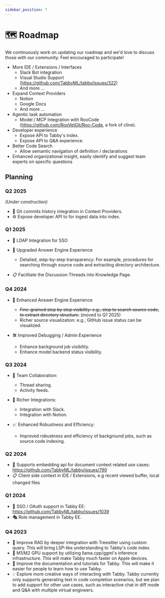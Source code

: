 ```yaml
---
sidebar_position: 7
---
```



# 🗺️ Roadmap

We continuously work on updating our roadmap and we'd love to discuss those with our community. Feel encouraged to participate!

* More IDE / Extensions / Interfaces
  - Slack Bot integration
  - Visual Studio Support (https://github.com/TabbyML/tabby/issues/322)
  - And more ...
* Expand Context Providers
  - Notion
  - Google Docs
  - And more ...
* Agentic task automation
  - Model / MCP Integration with RooCode (https://github.com/RooVetGit/Roo-Code, a fork of cline).
* Developer experience
  - Expose API to Tabby's index.
  - Expose API to Q&A experience.
* Better Code Search
  - Allow semantic navigation of definition / declarations
* Enhanced organizational insight, easily identify and suggest team experts on specific questions


## Planning

### Q2 2025

*(Under construction)*

* 📜 Git commits history integration in Context Providers.
* ⚙️ Expose developer API to for ingest data into index.

### Q1 2025

* 🔐 LDAP Integration for SSO

* 🚀 Upgraded Answer Engine Experience
  - Detailed, step-by-step transparency: For example, procedures for searching through source code and extracting directory architecture.

* 📋 Facilitate the Discussion Threads into Knowledge Page.

<Collapse title="Archived">

### Q4 2024

* 🚀 Enhanced Answer Engine Experience
  - <s>Fine-grained step by step visibility: e.g., step to search source code, to extract directory structure.</s> (moved to Q1 2025)
  - Richer source visualization: e.g., GitHub issue status can be visualized.

* 🛠️ Improved Debugging / Admin Experience
  - Enhance background job visibility.
  - Enhance model backend status visibility.


### Q3 2024

* 👥 Team Collaboration:
  - Thread sharing.
  - Activity feeds.

* 🧩 Richer Integrations:
  - Integration with Slack.
  - Integration with Notion.

* 📈 Enhanced Robustness and Efficiency:
  - Improved robustness and efficiency of background jobs, such as source code indexing.

### Q2 2024

* 🎊 Supports embedding api for document context related use cases: https://github.com/TabbyML/tabby/issues/790
* 📋 Client side context in IDE / Extensions, e.g recent viewed buffer, local changed files

### Q1 2024

* 🔐 SSO / OAuth support in Tabby EE: https://github.com/TabbyML/tabby/issues/1039
* 🎭 Role management in Tabby EE.

### Q4 2023
* 🔧 Improve RAG by deeper integration with Treesitter using custom query. This will bring LSP-like understanding to Tabby's code index.
* 🎁 M1/M2 GPU support by utilizing llama.cpp/ggml's inference infrastructure. This will make Tabby much faster on Apple devices.
* 📘 Improve the documentation and tutorials for Tabby. This will make it easier for people to learn how to use Tabby.
* 💡 Explore more creative ways of interacting with Tabby. Tabby currently only supports generating text in code completion scenarios, but we plan to add support for other use cases, such as interactive chat in diff mode and Q&A with multiple virtual engineers.

</Collapse>

